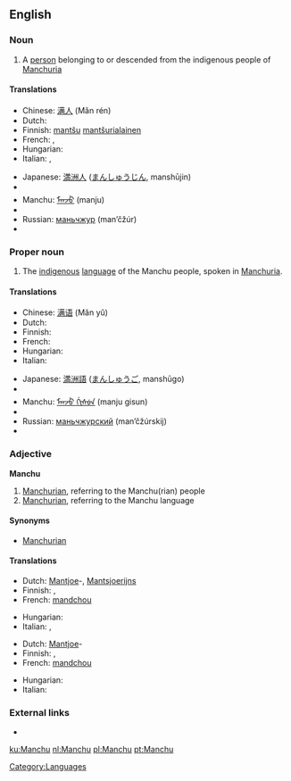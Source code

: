 ==English==
{{wikipedia}}
===Noun===
{{en-noun}}

# A [[person]] belonging to or descended from the indigenous people of [[Manchuria]]

====Translations====
{{trans-top|person}}
* Chinese: [[满人]] (Mǎn rén)
* Dutch: {{t+|nl|Mantsjoe}}
* Finnish: [[mantšu]] [[mantšurialainen]]
* French: {{t+|fr|Mandchou|m}}, {{t+|fr|Mandchoue|f}}
* Hungarian: {{t-|hu|mandzsu}}
* Italian: {{t+|it|manciù}}, {{t+|it|mancese}}
{{trans-mid}}
* Japanese: [[満洲人]] ([[まんしゅうじん]], manshūjin)
* {{trreq|Korean}}
* Manchu: [[ᠮᠠᠨᠵᡠ]] (manju)
* {{trreq|Mongolian}}
* Russian: [[маньчжур]] (man’čžúr) {{m}}
* {{trreq|Tibetan}}
{{trans-bottom}}

===Proper noun===
{{en-proper noun}}

# The [[indigenous]] [[language]] of the Manchu people, spoken in [[Manchuria]].

====Translations====
{{trans-top|language}}
* Chinese: [[满语]] (Mǎn yǔ)
* Dutch: {{t+|nl|Mantsjoe}}
* Finnish: {{t-|fi|mantšu}}
* French: {{t+|fr|mandchou|m}}
* Hungarian: {{t-|hu|mandzsu}}
* Italian: {{t+|it|mancese|m}}
{{trans-mid}}
* Japanese: [[満洲語]] ([[まんしゅうご]], manshūgo)
* {{trreq|Korean}}
* Manchu: [[ᠮᠠᠨᠵᡠ ᡤᡳᠰᡠᠨ]] (manju gisun)
* {{trreq|Mongolian}}
* Russian: [[маньчжурский]] (man’čžúrskij)
* {{trreq|Tibetan}}
{{trans-bottom}}

===Adjective===
'''Manchu'''

# [[Manchurian]], referring to the Manchu(rian) people 
# [[Manchurian]], referring to the Manchu language 

====Synonyms====
* [[Manchurian]]

====Translations====
{{trans-top|Manchurian, referring to the Manchu(rian) people}}
* Dutch: [[Mantjoe]]-, [[Mantsjoerijns]]
* Finnish: {{t-|fi|mantšu}}, {{t-|fi|mantšurialainen}}
* French: [[mandchou]]
{{trans-mid}}
* Hungarian: {{t-|hu|mandzsu}}
* Italian: {{t+|it|mancese}}, {{t-|it|manciuriano}}
{{trans-bottom}}

{{trans-top|Manchurian, referring to the Manchu language}}
* Dutch: [[Mantjoe]]-
* Finnish: {{t-|fi|mantšu}}, {{t-|fi|mantšurialainen}}
* French: [[mandchou]]
{{trans-mid}}
* Hungarian: {{t-|hu|mandzsu}}
* Italian: {{t+|it|mancese}}
{{trans-bottom}}

===External links===
* {{ethnologue|code=mnc}}

[[Category:Languages]]

[[ku:Manchu]]
[[nl:Manchu]]
[[pl:Manchu]]
[[pt:Manchu]]
